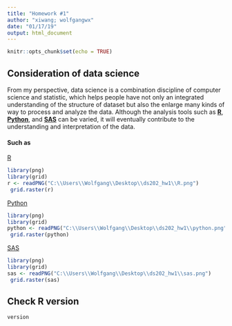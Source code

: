 ```yaml
---
title: "Homework #1"
author: "xiwang; wolfgangwx"
date: "01/17/19"
output: html_document
---
```


```r
knitr::opts_chunk$set(echo = TRUE)
```

## Consideration of data science

From my perspective, data science is a combination discipline of computer science and statistic, which helps people have not only an integrated understanding of the structure of dataset but also the enlarge many kinds of way to process and analyze the data. Although the analysis tools such as **[R]([https://www.r-project.org])**, **[Python](https://www.python.org/)**, and **[SAS](https://www.sas.com)** can be varied,  it will eventually contribute to the understanding and interpretation of the data.

#### Such as 
[R](https://www.r-project.org)
```r
library(png)
library(grid)
r <- readPNG("C:\\Users\\Wolfgang\\Desktop\\ds202_hw1\\R.png")
 grid.raster(r)
```

[Python](https://www.python.org/)
```r
library(png)
library(grid)
python <- readPNG("C:\\Users\\Wolfgang\\Desktop\\ds202_hw1\\python.png")
 grid.raster(python)
```

[SAS](https://www.sas.com)
```r
library(png)
library(grid)
sas <- readPNG("C:\\Users\\Wolfgang\\Desktop\\ds202_hw1\\sas.png")
 grid.raster(sas)
```


## Check R version
```r
version
```


